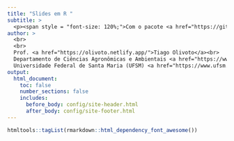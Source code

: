 ```yaml
---
title: "Slides em R "
subtitle: >
  <p><span style = "font-size: 120%;">Com o pacote <a href="https://github.com/yihui/xaringan" target="_blank"><code>xaringan</code></a></span></p>
author: >
  <br>
  <br>
  Prof. <a href="https://olivoto.netlify.app/">Tiago Olivoto</a><br>
  Departamento de Ciências Agronômicas e Ambientais <a href="https://www.ufsm.br/unidades-universitarias/frederico-westphalen/departamentos/dcaa/"><i class="fa fa-external-link fa-xs fa-xs"></i></a><br>
  Universidade Federal de Santa Maria (UFSM) <a href="https://www.ufsm.br/"><i class="fa fa-external-link fa-xs"></i></a>
output:
  html_document:
    toc: false
    number_sections: false
    includes:
      before_body: config/site-header.html
      after_body: config/site-footer.html
---
```


```r
htmltools::tagList(rmarkdown::html_dependency_font_awesome())
```

<!-- inicio academic icons -->
<link rel="stylesheet" href="https://cdn.jsdelivr.net/gh/jpswalsh/academicons@1/css/academicons.min.css">
<!-- final academic icons -->
<!-- inicio font awesome -->
<script src="https://kit.fontawesome.com/1f72d6921a.js" crossorigin="anonymous"></script>